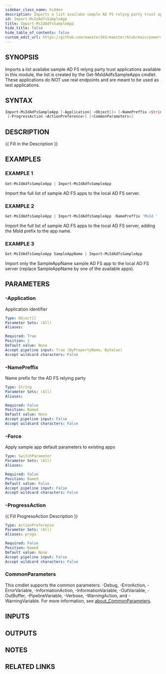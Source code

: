 ```yaml
---
sidebar_class_name: hidden
description: Imports a list availabe sample AD FS relyng party trust applications available in this module, the list is created by the Get-MsIdAdfsSampleApps cmdlet.
id: Import-MsIdAdfsSampleApp
title: Import-MsIdAdfsSampleApp
hide_title: false
hide_table_of_contents: false
custom_edit_url: https://github.com/maester365/maester/blob/main/powershell/public/Import-MsIdAdfsSampleApp.ps1
---
```


## SYNOPSIS

Imports a list availabe sample AD FS relyng party trust applications available in this module, the list is created by the Get-MsIdAdfsSampleApps cmdlet.
These applications do NOT use real endpoints and are meant to be used as test applications.

## SYNTAX

```powershell
Import-MsIdAdfsSampleApp [-Application] <Object[]> [-NamePreffix <String>] [-Force]
 [-ProgressAction <ActionPreference>] [<CommonParameters>]
```

## DESCRIPTION

\{\{ Fill in the Description \}\}

## EXAMPLES

### EXAMPLE 1

```powershell
Get-MsIdAdfsSampleApp | Import-MsIdAdfsSampleApp
```

Import the full list of sample AD FS apps to the local AD FS server.

### EXAMPLE 2

```powershell
Get-MsIdAdfsSampleApp | Import-MsIdAdfsSampleApp -NamePreffix 'MsId '
```

Import the full list of sample AD FS apps to the local AD FS server, adding the MsId prefix to the app name.

### EXAMPLE 3

```powershell
Get-MsIdAdfsSampleApp SampleAppName | Import-MsIdAdfsSampleApp
```

Import only the SampleAppName sample AD FS app to the local AD FS server (replace SampleAppName by one of the available apps).

## PARAMETERS

### -Application

Application identifier

```yaml
Type: Object[]
Parameter Sets: (All)
Aliases:

Required: True
Position: 1
Default value: None
Accept pipeline input: True (ByPropertyName, ByValue)
Accept wildcard characters: False
```

### -NamePreffix

Name prefix for the AD FS relying party

```yaml
Type: String
Parameter Sets: (All)
Aliases:

Required: False
Position: Named
Default value: None
Accept pipeline input: False
Accept wildcard characters: False
```

### -Force

Apply sample app default parameters to existing apps

```yaml
Type: SwitchParameter
Parameter Sets: (All)
Aliases:

Required: False
Position: Named
Default value: False
Accept pipeline input: False
Accept wildcard characters: False
```

### -ProgressAction

\{\{ Fill ProgressAction Description \}\}

```yaml
Type: ActionPreference
Parameter Sets: (All)
Aliases: proga

Required: False
Position: Named
Default value: None
Accept pipeline input: False
Accept wildcard characters: False
```

### CommonParameters

This cmdlet supports the common parameters: -Debug, -ErrorAction, -ErrorVariable, -InformationAction, -InformationVariable, -OutVariable, -OutBuffer, -PipelineVariable, -Verbose, -WarningAction, and -WarningVariable. For more information, see [about_CommonParameters](http://go.microsoft.com/fwlink/?LinkID=113216).

## INPUTS

## OUTPUTS

## NOTES

## RELATED LINKS

